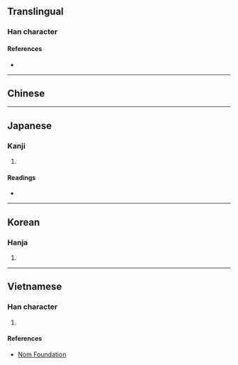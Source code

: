 {{also|帮|幫}}
{{character info}}
==Translingual==

===Han character===
{{Han char|rn=50|rad=巾|as=12|sn=15|four=|canj=QLHAB|ids=⿱邦帛}}

====References====
* {{Han ref|kx=0337.031|dkj=09057|hdz=10751.080|uh=5E5A|ud=24154}}

----

==Chinese==
{{zh-see|幫|v}}

----

==Japanese==

===Kanji===
{{ja-kanji|grade=|rs=巾12}}

# {{alt form|ja|幫}}

====Readings====
* {{ja-readings|on=[[ほう]] (hō)|kun=[[たすける]] (tasukeru)}}

----

==Korean==

===Hanja===
{{ko-hanja|hangeul=방|rv=bang|mr=pang}}

# {{rfdef|ko|sort=巾12}}

----

==Vietnamese==

===Han character===
{{vi-hantu|[[bang]]|rs=巾12}}

# {{rfdef|vi|sort=巾12}}

====References====
* [http://nomfoundation.org/common/nom_details.php?codepoint=5e5a Nom Foundation]